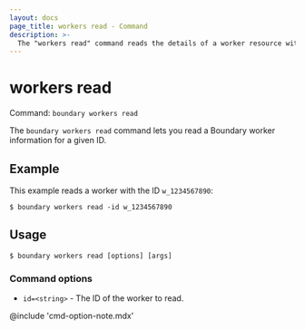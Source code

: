 ```yaml
---
layout: docs
page_title: workers read - Command
description: >-
  The "workers read" command reads the details of a worker resource with a given ID.
---
```


# workers read

Command: `boundary workers read`

The `boundary workers read` command lets you read a Boundary worker information for a given ID.

## Example

This example reads a worker with the ID `w_1234567890`:

```shell-session
$ boundary workers read -id w_1234567890
```

## Usage

<CodeBlockConfig hideClipboard>

```shell-session
$ boundary workers read [options] [args]
```

</CodeBlockConfig>

### Command options

- `id=<string>` - The ID of the worker to read.

@include 'cmd-option-note.mdx'